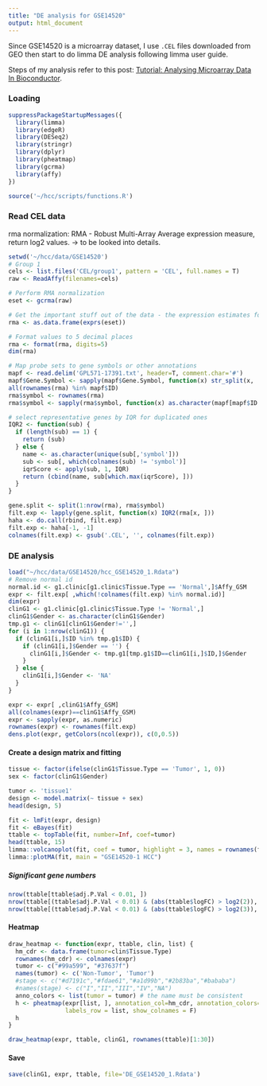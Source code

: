 ```yaml
---
title: "DE analysis for GSE14520"
output: html_document
---
```


Since GSE14520 is a microarray dataset, I use `.CEL` files downloaded from GEO then start to do limma DE analysis following limma user guide.

Steps of my analysis refer to this post: [Tutorial: Analysing Microarray Data In Bioconductor](https://www.biostars.org/p/53870/).

### Loading
```R
suppressPackageStartupMessages({
  library(limma)
  library(edgeR)
  library(DESeq2)
  library(stringr)
  library(dplyr)
  library(pheatmap)
  library(gcrma)
  library(affy)
})

source('~/hcc/scripts/functions.R')
```


### Read CEL data
rma normalization: RMA - Robust Multi-Array Average expression measure, return log2 values. -> to be looked into details.
```R
setwd('~/hcc/data/GSE14520')
# Group 1
cels <- list.files('CEL/group1', pattern = 'CEL', full.names = T)
raw <- ReadAffy(filenames=cels)

# Perform RMA normalization 
eset <- gcrma(raw)

# Get the important stuff out of the data - the expression estimates for each array
rma <- as.data.frame(exprs(eset))

# Format values to 5 decimal places
rma <- format(rma, digits=5)
dim(rma)

# Map probe sets to gene symbols or other annotations
mapf <- read.delim('GPL571-17391.txt', header=T, comment.char='#')
mapf$Gene.Symbol <- sapply(mapf$Gene.Symbol, function(x) str_split(x, ' /// ')[[1]][1])
all(rownames(rma) %in% mapf$ID)
rma$symbol <- rownames(rma)
rma$symbol <- sapply(rma$symbol, function(x) as.character(mapf[mapf$ID == x, ]$Gene.Symbol))

# select representative genes by IQR for duplicated ones
IQR2 <- function(sub) {
  if (length(sub) == 1) {
    return (sub)
  } else {
    name <- as.character(unique(sub[,'symbol']))
    sub <- sub[, which(colnames(sub) != 'symbol')]
    iqrScore <- apply(sub, 1, IQR)
    return (cbind(name, sub[which.max(iqrScore), ]))
  }
}

gene.split <- split(1:nrow(rma), rma$symbol)
filt.exp <- lapply(gene.split, function(x) IQR2(rma[x, ]))
haha <- do.call(rbind, filt.exp)
filt.exp <- haha[-1, -1]
colnames(filt.exp) <- gsub('.CEL', '', colnames(filt.exp))
``` 


### DE analysis
```R
load("~/hcc/data/GSE14520/hcc_GSE14520_1.Rdata")
# Remove normal id
normal.id <- g1.clinic[g1.clinic$Tissue.Type == 'Normal',]$Affy_GSM
expr <- filt.exp[ ,which(!colnames(filt.exp) %in% normal.id)]
dim(expr)
clinG1 <- g1.clinic[g1.clinic$Tissue.Type != 'Normal',]
clinG1$Gender <- as.character(clinG1$Gender)
tmp.g1 <- clinG1[clinG1$Gender!='',]
for (i in 1:nrow(clinG1)) {
  if (clinG1[i,]$ID %in% tmp.g1$ID) {
    if (clinG1[i,]$Gender == '') {
      clinG1[i,]$Gender <- tmp.g1[tmp.g1$ID==clinG1[i,]$ID,]$Gender
    }
  } else {
    clinG1[i,]$Gender <- 'NA'
  }
}

expr <- expr[ ,clinG1$Affy_GSM]
all(colnames(expr)==clinG1$Affy_GSM)
expr <- sapply(expr, as.numeric)
rownames(expr) <- rownames(filt.exp)
dens.plot(expr, getColors(ncol(expr)), c(0,0.5))
```

#### Create a design matrix and fitting
```R
tissue <- factor(ifelse(clinG1$Tissue.Type == 'Tumor', 1, 0))
sex <- factor(clinG1$Gender)

tumor <- 'tissue1'
design <- model.matrix(~ tissue + sex)
head(design, 5)

fit <- lmFit(expr, design)
fit <- eBayes(fit)
ttable <- topTable(fit, number=Inf, coef=tumor)
head(ttable, 15)
limma::volcanoplot(fit, coef = tumor, highlight = 3, names = rownames(fit))
limma::plotMA(fit, main = "GSE14520-1 HCC")
```


##### Significant gene numbers
```R
nrow(ttable[ttable$adj.P.Val < 0.01, ])
nrow(ttable[(ttable$adj.P.Val < 0.01) & (abs(ttable$logFC) > log2(2)), ])
nrow(ttable[(ttable$adj.P.Val < 0.01) & (abs(ttable$logFC) > log2(3)), ])
```


#### Heatmap
```R
draw_heatmap <- function(expr, ttable, clin, list) {
  hm_cdr <- data.frame(tumor=clin$Tissue.Type)
  rownames(hm_cdr) <- colnames(expr)
  tumor <- c("#99a599", "#37637f")
  names(tumor) <- c('Non-Tumor', 'Tumor')
  #stage <- c("#d7191c","#fdae61","#a1d99b","#2b83ba","#bababa")
  #names(stage) <- c("I","II","III","IV","NA")
  anno_colors <- list(tumor = tumor) # the name must be consistent
  h <- pheatmap(expr[list, ], annotation_col=hm_cdr, annotation_colors=anno_colors, 
                labels_row = list, show_colnames = F)
  h
}

draw_heatmap(expr, ttable, clinG1, rownames(ttable)[1:30])
```


#### Save
```R
save(clinG1, expr, ttable, file='DE_GSE14520_1.Rdata')
```